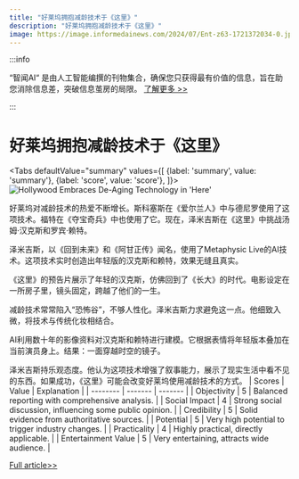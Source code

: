 ```yaml
---
title: "好莱坞拥抱减龄技术于《这里》"
description: "好莱坞拥抱减龄技术于《这里》"
image: https://image.informedainews.com/2024/07/Ent-z63-1721372034-0.jpg
---
```



:::info

“智闻AI“ 是由人工智能编撰的刊物集合，确保您只获得最有价值的信息，旨在助您消除信息差，突破信息茧房的局限。  [了解更多 >>](/)

:::

# 好莱坞拥抱减龄技术于《这里》


<Tabs
	defaultValue="summary"
	values={[
	{label: 'summary', value: 'summary'},
	{label: 'score', value: 'score'},
]}>
<TabItem value="summary">
<img
  src="https://image.informedainews.com/2024/07/Ent-z63-1721372034-0.jpg"
  alt="Hollywood Embraces De-Aging Technology in 'Here'"
/>



好莱坞对减龄技术的热爱不断增长。斯科塞斯在《爱尔兰人》中与德尼罗使用了这项技术。福特在《夺宝奇兵》中也使用了它。现在，泽米吉斯在《这里》中挑战汤姆·汉克斯和罗宾·赖特。

泽米吉斯，以《回到未来》和《阿甘正传》闻名，使用了Metaphysic Live的AI技术。这项技术实时创造出年轻版的汉克斯和赖特，效果无缝且真实。

《这里》的预告片展示了年轻的汉克斯，仿佛回到了《长大》的时代。电影设定在一所房子里，镜头固定，跨越了他们的一生。

减龄技术常常陷入“恐怖谷”，不够人性化。泽米吉斯力求避免这一点。他细致入微，将技术与传统化妆相结合。

AI利用数十年的影像资料对汉克斯和赖特进行建模。它根据表情将年轻版本叠加在当前演员身上。结果：一面穿越时空的镜子。

泽米吉斯持乐观态度。他认为这项技术增强了叙事能力，展示了现实生活中看不见的东西。如果成功，《这里》可能会改变好莱坞使用减龄技术的方式。
</TabItem>
<TabItem value="score">
	| Scores     | Value   | Explanation |
	| -------- | ------- | ------- |
	| Objectivity  | 5    | Balanced reporting with comprehensive analysis.    |
	| Social Impact | 4     | Strong social discussion, influencing some public opinion.    |
	| Credibility    | 5    | Solid evidence from authoritative sources.    |
	| Potential    | 5    | Very high potential to trigger industry changes.    |
	| Practicality    | 4    | Highly practical, directly applicable.    |
	| Entertainment Value    | 5    | Very entertaining, attracts wide audience.    |
</TabItem>
</Tabs>

[Full article>>](https://airmail.news/issues/2024-7-13/youre-only-as-old-as-you-look)
